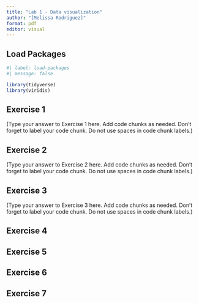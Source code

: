 ```yaml
---
title: "Lab 1 - Data visualization"
author: "[Melissa Rodriguez]"
format: pdf
editor: visual
---
```


## Load Packages

```r
#| label: load-packages
#| message: false

library(tidyverse)
library(viridis)
```

## Exercise 1

(Type your answer to Exercise 1 here. Add code chunks as needed. Don't forget to label your code chunk. Do not use spaces in code chunk labels.)

## Exercise 2

(Type your answer to Exercise 2 here. Add code chunks as needed. Don't forget to label your code chunk. Do not use spaces in code chunk labels.)

## Exercise 3

(Type your answer to Exercise 3 here. Add code chunks as needed. Don't forget to label your code chunk. Do not use spaces in code chunk labels.)

## Exercise 4

## Exercise 5

## Exercise 6

## Exercise 7

